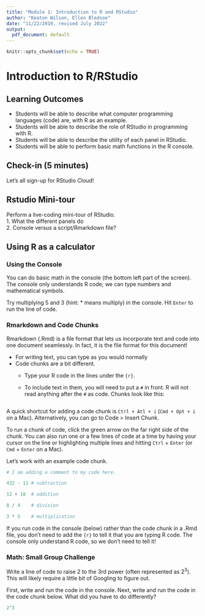 ```yaml
---
title: "Module 1: Introduction to R and RStudio"
author: "Keaton Wilson, Ellen Bledsoe"
date: "11/22/2019, revised July 2022"
output:
  pdf_document: default
---
```


```r
knitr::opts_chunk$set(echo = TRUE)
```

# Introduction to R/RStudio

## Learning Outcomes

-   Students will be able to describe what computer programming languages (code) are, with R as an example.
-   Students will be able to describe the role of RStudio in programming with R.
-   Students will be able to describe the utility of each panel in RStudio.\
-   Students will be able to perform basic math functions in the R console.

## Check-in (5 minutes)

Let's all sign-up for RStudio Cloud!

## Rstudio Mini-tour

Perform a live-coding mini-tour of RStudio.\
1. What the different panels do\
2. Console versus a script/Rmarkdown file?

## Using R as a calculator

### Using the Console

You can do basic math in the console (the bottom left part of the screen). The console only understands R code; we can type numbers and mathematical symbols.

Try multiplying 5 and 3 (hint: \* means multiply) in the console. Hit `Enter` to run the line of code.

### Rmarkdown and Code Chunks

Rmarkdown (.Rmd) is a file format that lets us incorporate text and code into one document seamlessly. In fact, it is the file format for this document!

-   For writing text, you can type as you would normally
-   Code chunks are a bit different.
    -   Type your R code in the lines under the `{r}`.

    -   To include text in them, you will need to put a `#` in front. R will not read anything after the `#` as code. Chunks look like this:

```r

```

A quick shortcut for adding a code chunk is `Ctrl + Atl + i` (`Cmd + Opt + i` on a Mac). Alternatively, you can go to Code \> Insert Chunk.

To run a chunk of code, click the green arrow on the far right side of the chunk. You can also run one or a few lines of code at a time by having your cursor on the line or highlighting multiple lines and hitting `Ctrl` + `Enter` (or `Cmd` + `Enter` on a Mac).

Let's work with an example code chunk.

```r
# I am adding a comment to my code here.

432 - 11 # subtraction

12 + 18  # addition

8 / 4    # division

3 * 5    # multiplication
```

If you run code in the console (below) rather than the code chunk in a .Rmd file, you don't need to add the `{r}` to tell it that you are typing R code. The console only understand R code, so we don't need to tell it!

### Math: Small Group Challenge

Write a line of code to raise 2 to the 3rd power (often represented as $2^3$). This will likely require a little bit of Googling to figure out.

First, write and run the code in the console. Next, write and run the code in the code chunk below. What did you have to do differently?

```r
2^3
```
